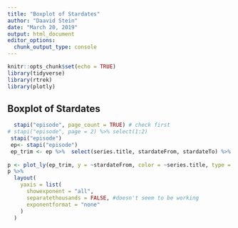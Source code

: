 ```yaml
---
title: "Boxplot of Stardates"
author: "Daavid Stein"
date: "March 20, 2019"
output: html_document
editor_options: 
  chunk_output_type: console
---
```


```r
knitr::opts_chunk$set(echo = TRUE)
library(tidyverse)
library(rtrek)
library(plotly)
```

## Boxplot of Stardates
```r
  stapi("episode", page_count = TRUE) # check first
# stapi("episode", page = 2) %>% select(1:2)
 stapi("episode")
 ep<- stapi("episode")
 ep_trim <- ep %>%  select(series.title, stardateFrom, stardateTo) %>% drop_na
  
p <- plot_ly(ep_trim, y = ~stardateFrom, color = ~series.title, type = "box")
p %>%
  layout(
    yaxis = list(
      showexponent = "all",
      separatethousands = FALSE, #doesn't seem to be working
      exponentformat = "none"
    )
  )
```

